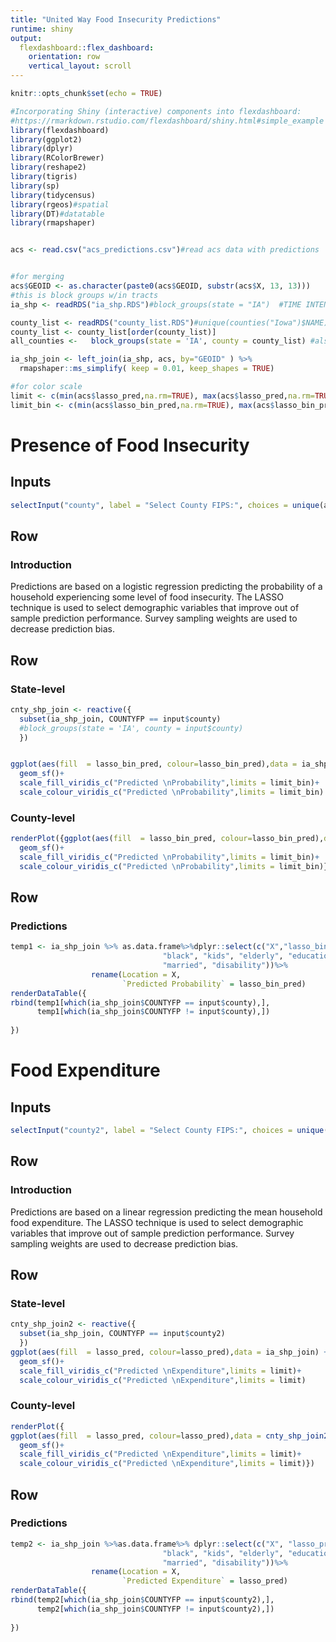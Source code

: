 ```yaml
---
title: "United Way Food Insecurity Predictions"
runtime: shiny
output: 
  flexdashboard::flex_dashboard:
    orientation: row
    vertical_layout: scroll
---
```


```r
knitr::opts_chunk$set(echo = TRUE)

#Incorporating Shiny (interactive) components into flexdashboard:
#https://rmarkdown.rstudio.com/flexdashboard/shiny.html#simple_example
library(flexdashboard)
library(ggplot2)
library(dplyr)
library(RColorBrewer)
library(reshape2)
library(tigris)
library(sp)
library(tidycensus)
library(rgeos)#spatial
library(DT)#datatable
library(rmapshaper)


acs <- read.csv("acs_predictions.csv")#read acs data with predictions


#for merging
acs$GEOID <- as.character(paste0(acs$GEOID, substr(acs$X, 13, 13)))
#this is block groups w/in tracts
ia_shp <- readRDS("ia_shp.RDS")#block_groups(state = "IA")  #TIME INTENSIVE 1st run (so each dashboard run)

county_list <- readRDS("county_list.RDS")#unique(counties("Iowa")$NAME)#TIME INTENSIVE 1st run (so each dashboard run)
county_list <- county_list[order(county_list)]
all_counties <-   block_groups(state = 'IA', county = county_list) #also time intensive...

ia_shp_join <- left_join(ia_shp, acs, by="GEOID" ) %>%
  rmapshaper::ms_simplify( keep = 0.01, keep_shapes = TRUE)

#for color scale
limit <- c(min(acs$lasso_pred,na.rm=TRUE), max(acs$lasso_pred,na.rm=TRUE))
limit_bin <- c(min(acs$lasso_bin_pred,na.rm=TRUE), max(acs$lasso_bin_pred,na.rm=TRUE))

```

Presence of Food Insecurity
===================================== 

Inputs {.sidebar}
-----------------------------------------------------------------------

```r
selectInput("county", label = "Select County FIPS:", choices = unique(all_counties$COUNTYFP), selected = "111")

```


Row 
-----------------------------------------------------------------------

### Introduction

Predictions are based on a logistic regression predicting the probability of a household experiencing some level of food insecurity. The LASSO technique is used to select demographic variables that improve out of sample prediction performance. Survey sampling weights are used to decrease prediction bias. 


Row 
-----------------------------------------------------------------------


### State-level
```r
cnty_shp_join <- reactive({
  subset(ia_shp_join, COUNTYFP == input$county) 
  #block_groups(state = 'IA', county = input$county)
  })


ggplot(aes(fill  = lasso_bin_pred, colour=lasso_bin_pred),data = ia_shp_join) +
  geom_sf()+
  scale_fill_viridis_c("Predicted \nProbability",limits = limit_bin)+
  scale_colour_viridis_c("Predicted \nProbability",limits = limit_bin)
```

### County-level

```r
renderPlot({ggplot(aes(fill  = lasso_bin_pred, colour=lasso_bin_pred),data = cnty_shp_join()) +
  geom_sf()+
  scale_fill_viridis_c("Predicted \nProbability",limits = limit_bin)+
  scale_colour_viridis_c("Predicted \nProbability",limits = limit_bin)})

```


Row 
-----------------------------------------------------------------------

### Predictions

```r
temp1 <- ia_shp_join %>% as.data.frame%>%dplyr::select(c("X","lasso_bin_pred", "female", "avg_hhsize", "hispanic",
                                  "black", "kids", "elderly", "education", "employed",
                                  "married", "disability"))%>%
                  rename(Location = X, 
                         `Predicted Probability` = lasso_bin_pred)
renderDataTable({
rbind(temp1[which(ia_shp_join$COUNTYFP == input$county),],
      temp1[which(ia_shp_join$COUNTYFP != input$county),])
  
})
```


Food Expenditure
===================================== 

Inputs {.sidebar}
-----------------------------------------------------------------------


```r
selectInput("county2", label = "Select County FIPS:", choices = unique(all_counties$COUNTYFP), selected = "111")

```

Row 
-----------------------------------------------------------------------

### Introduction

Predictions are based on a linear regression predicting the mean household food expenditure. The LASSO technique is used to select demographic variables that improve out of sample prediction performance. Survey sampling weights are used to decrease prediction bias.  


Row 
-----------------------------------------------------------------------

###  State-level
```r
cnty_shp_join2 <- reactive({
  subset(ia_shp_join, COUNTYFP == input$county2) 
  })
ggplot(aes(fill  = lasso_pred, colour=lasso_pred),data = ia_shp_join) +
  geom_sf()+
  scale_fill_viridis_c("Predicted \nExpenditure",limits = limit)+
  scale_colour_viridis_c("Predicted \nExpenditure",limits = limit)
```

### County-level
```r
renderPlot({
ggplot(aes(fill  = lasso_pred, colour=lasso_pred),data = cnty_shp_join2()) +
  geom_sf()+
  scale_fill_viridis_c("Predicted \nExpenditure",limits = limit)+
  scale_colour_viridis_c("Predicted \nExpenditure",limits = limit)})

```


Row 
-----------------------------------------------------------------------

### Predictions

```r
temp2 <- ia_shp_join %>%as.data.frame%>% dplyr::select(c("X", "lasso_pred","female", "avg_hhsize", "hispanic",
                                  "black", "kids", "elderly", "education", "employed",
                                  "married", "disability"))%>%
                  rename(Location = X, 
                         `Predicted Expenditure` = lasso_pred)
renderDataTable({
rbind(temp2[which(ia_shp_join$COUNTYFP == input$county2),],
      temp2[which(ia_shp_join$COUNTYFP != input$county2),])
  
})
```

